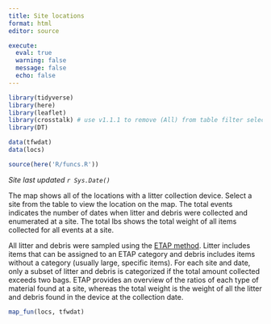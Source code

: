 ```yaml
---
title: Site locations
format: html
editor: source

execute:
  eval: true
  warning: false
  message: false
  echo: false
---
```


```r
library(tidyverse)
library(here)
library(leaflet)
library(crosstalk) # use v1.1.1 to remove (All) from table filter selection
library(DT)

data(tfwdat)
data(locs)

source(here('R/funcs.R'))
```

*Site last updated `r Sys.Date()`*

The map shows all of the locations with a litter collection device.  Select a site from the table to view the location on the map.  The total events indicates the number of dates when litter and debris were collected and enumerated at a site.  The total lbs shows the total weight of all items collected for all events at a site.  

All litter and debris were sampled using the [ETAP method]((https://www.epa.gov/system/files/documents/2021-09/revised_final_etap_june2021.pdf){target="_blank"}). Litter includes items that can be assigned to an ETAP category and debris includes items without a category (usually large, specific items).  For each site and date, only a subset of litter and debris is categorized if the total amount collected exceeds two bags. ETAP provides an overview of the ratios of each type of material found at a site, whereas the total weight is the weight of all the litter and debris found in the device at the collection date.

```r
map_fun(locs, tfwdat)
```